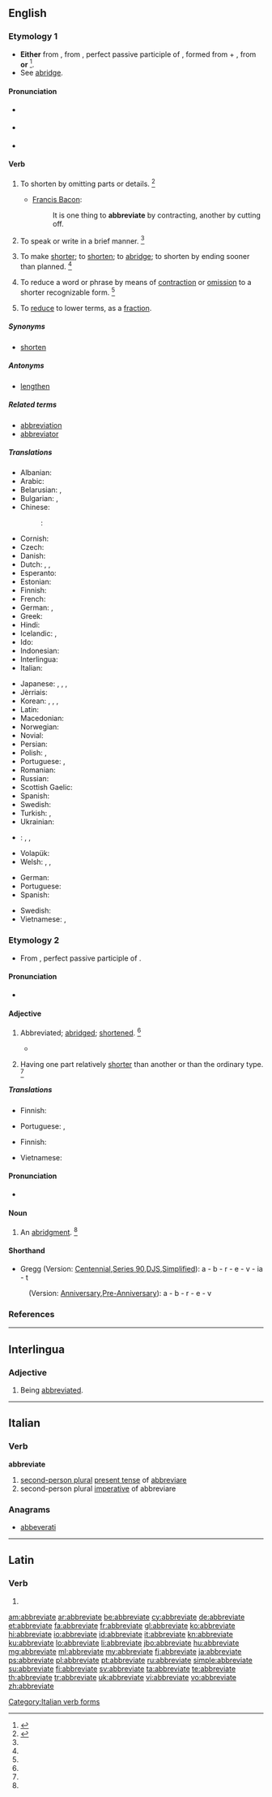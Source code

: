 ==English==

===Etymology 1===
* '''Either''' from {{etyl|enm|en}} {{term|abbreviaten|lang=enm}}, from {{etyl|la|en}} {{term/t|la|abbreviātus}}, perfect passive participle of {{term/t|la|abbreviō||to shorten}}, formed from {{term|ad|lang=la}} + {{term/t|la|breviō||shorten}}, from {{term|brevis||short|lang=la}} '''or''' {{back-form|abbreviation}}<ref>{{reference-book | last = Dobbie | first = Elliott K. | coauthors = Dunmore, C. William, et al. | editor = Barnhart, Robert K.| title = Chambers Dictionary of Etymology | origyear = 1998 | year = 2004 | publisher = Chambers Harrap Publishers Ltd | location = Edinburgh, Scotland | isbn =0550142304 | pages = 2}}</ref>.
* See [[abridge]].

====Pronunciation====
* {{a|RP}} {{IPA|/ə.ˈbriː.vi.eɪt/}}
* {{a|GenAm}} {{IPA|/əˈbri.vi.eɪt/|}}
* {{audio|en-us-abbreviate.ogg|Audio (US)}}

====Verb====
{{en-verb|abbreviat|ing}}

# {{context|obsolete|transitive|lang=en}} To shorten by omitting parts or details. {{defdate|Attested from around (1350 to 1470) until the late 17<sup>th</sup> century.}}<ref name=SOED>{{reference-book | last =| first = | authorlink =  | coauthors =  | editor =Brown, Lesley  | others =  | title = The Shorter Oxford English Dictionary | origdate =  | origyear = 1933| origmonth =  | url =  | format =  | accessdate =  | accessyear =  | accessmonth =  | edition = 5th | date =  | year =2003| month =  | publisher =Oxford University Press  | location =Oxford, UK | language =  | id =  | doi = | isbn =978-0-19-860575-7 | lccn = | ol = | pages =3| chapter =  | chapterurl =  | quote =}}</ref>
#* {{rfdate}} [[w:Francis Bacon|Francis Bacon]]:
#*: It is one thing to '''abbreviate''' by contracting, another by cutting off.
# {{context|obsolete|intransitive|lang=en}} To speak or write in a brief manner. {{defdate|Attested from the late 16<sup>th</sup> century until the early 17<sup>th</sup> century.}}<ref name=SOED/>
# {{context|transitive|lang=en}} To make [[short]]er; to [[shorten]]; to [[abridge]]; to shorten by ending sooner than planned. {{defdate|First attested from around (1350 to 1470).}}<ref name=SOED/>
# {{context|transitive|lang=en}} To reduce a word or phrase by means of [[contraction]] or [[omission]] to a shorter recognizable form. {{defdate|First attested in the late 16<sup>th</sup> century.}}<ref name=SOED/>
# {{context|transitive|mathematics|lang=en}} To [[reduce]] to lower terms, as a [[fraction]].

=====Synonyms=====
* [[shorten]]

=====Antonyms=====
* [[lengthen]]

=====Related terms=====
* [[abbreviation]]
* [[abbreviator]]

=====Translations=====
{{trans-top|to make shorter}}
* Albanian: {{t|sq|shkurtoj}}
* Arabic: {{t+|ar|اختصر|alt=إخْتَصَرَ|tr=’ikhtáʂara}}
* Belarusian: {{t|be|скарачаць|tr=skaračác’|sc=Cyrl}} {{impf}}, {{t|be|скараціць|tr=skaracíc’|sc=Cyrl}} {{pf.}}
* Bulgarian: {{t+|bg|съкращавам}}, {{t+|bg|скъсявам}}
* Chinese:
*: {{ttbc|cmn}}: {{t|cmn|为了缩写|tr=wèile suōxiě|sc=Hani}}
* Cornish: {{t|kw|berrhe}}
* Czech: {{t+|cs|zkrátit}}
* Danish: {{t|da|forkorte}}
* Dutch: {{t+|nl|afkorten}}, {{t+|nl|verkorten}}, {{t|nl|inkorten}}
* Esperanto: {{t|eo|mallongigi}}
* Estonian: {{t|et|lühendama}}
* Finnish: {{t+|fi|lyhentää}}
* French: {{t+|fr|abréger}}
* German: {{t+|de|kürzen}}, {{t|de|abkürzen}}
* Greek: {{t|el|συντομέυω|tr=syndomévo}}
* Hindi: {{t|hi|लघु करना|tr=Laghu karanā|sc=Deva}}
* Icelandic: {{t+|is|skammstafa}}, {{t|is|stytta}}
* Ido: {{t+|io|abreviar}}
* Indonesian: {{t|id|mempersingkat}}
* Interlingua: {{t+|ia|abbreviar}}
* Italian: {{t+|it|abbreviare}}
{{trans-mid}}
* Japanese: {{t|ja|alt=省略する|省略|tr=shōryaku suru}}, {{t|ja|alt=短縮する|短縮|tr=tanshuku suru}}, {{t|ja|略す|tr=ryakusu}}, {{t|ja|alt=短くする|短い|tr=mijikaku suru}}
* Jèrriais: {{t|roa-jer|rap'tichi}}
* Korean: {{t+|ko|생략하다|tr=省略하다, saengnyakhada|sc=Hang}}, {{t+|ko|약하다|tr=略하다, yakhada|sc=Hang}}, {{t|ko|약생하다|tr=略省하다, yaksaenghada|sc=Hang}}, {{t|ko|단축하다|tr=短縮하다, danchukhada|sc=Hang}}
* Latin: {{t|la|abbreviō}}
* Macedonian: {{t|mk|скратува|tr=skratuva}}
* Norwegian: {{t|no|forkorte}}
* Novial: {{t|nov|abrevia}}
* Persian: {{t|fa|مختصر کردن|sc=fa-Arab}}
* Polish: {{t|pl|skracać}} {{impf}}, {{t|pl|skrócić}} {{pf.}}
* Portuguese: {{t+|pt|abreviar}}, {{t+|pt|encurtar}}
* Romanian: {{t|ro|scurta}}
* Russian: {{t+|ru|сокращать|tr=sokraščát’}}
* Scottish Gaelic: {{t|gd|giorraich}}
* Spanish: {{t+|es|abreviar}}
* Swedish: {{t+|sv|förkorta}}
* Turkish: {{t+|tr|kısaltmak}}, {{t|tr|ihtisar etmek}}
* Ukrainian: {{t|uk|скорочувати|tr=skoróčuvaty|sc=Cyrl}}
* {{ttbc|vi}}: {{t+|vi|tóm tắt}}, {{t+|vi|viết tắt}}, {{t|vi|[[rút ngắn]] [[lại]]}} <!-- was "[[rút ngắn]] [[lại]]" - assumed sum-of-parts; if an idiom, remove the wikilinks to the individual words. see [[User:Kephir/gadgets/xte#Translation_fixing]] -->
* Volapük: {{t+|vo|brefükön}}
* Welsh: {{t+|cy|byrhau}}, {{t+|cy|cwtogi}}, {{t+|cy|talfyrru}}
{{trans-bottom}}

{{trans-top|to reduce to lower terms}}
* German: {{t+|de|kürzen}}
* Portuguese: {{t+|pt|abreviar}}
* Spanish: {{t|es|simplificar}}
{{trans-mid}}
* Swedish: {{t+|sv|förkorta}}
* Vietnamese: {{t|vi|ước lược}}, {{t|vi|rút gọn}}
{{trans-bottom}}

===Etymology 2===
* From {{etyl|LL.|en}} {{term/t|la|abbreviātus}}, perfect passive participle of {{term/t|la|abbreviō||abbreviate}}.

====Pronunciation====
* {{a|GenAm}} {{IPA|/əˈbri.vi.ət/|/əˈbri.vi.eɪt/|}}

====Adjective====
{{en-adj}}

# {{context|obsolete|lang=en}} Abbreviated; [[abridge]]d; [[shorten]]ed. {{defdate|Attested from around (1350 to 1470) until the late 17<sup>th</sup> century}}<ref name=SOED/>
#* {{quote-book|title=The philology of the English tongue|passage=The '''abbreviate''' form has never been able to recover that shock.|author={{w|J. J. Earle}}|year=1892}}
# {{context|biology|lang=en}} Having one part relatively [[shorter]] than another or than the ordinary type. {{defdate|First attested in the mid 19<sup>th</sup> century.}}<ref name=SOED/>

=====Translations=====
{{trans-top|abbreviated, abridged}}
* Finnish: {{t|fi|lyhennetty}}
{{trans-mid}}
* Portuguese: {{t|pt|abreviado}}, {{t|pt|encurtado}}
{{trans-bottom}}

{{trans-top|biology: having one part relatively shorter}}
* Finnish: {{t|fi|lyhentynyt}}
{{trans-mid}}
* Vietnamese: {{t|vi|tương đối ngắn}}
{{trans-bottom}}

====Pronunciation====
* {{a|US}} {{IPA|/əˈbri.vi.eɪt/}}

====Noun====
{{en-noun}}

# {{context|obsolete|lang=en}} An [[abridgment]]. {{defdate|Mid 16<sup>th</sup> century.}}<ref name=SOED/>

====Shorthand====
* Gregg (Version: [http://en.wikipedia.org/wiki/Gregg_Shorthand#Centennial_Gregg_Shorthand Centennial],[http://en.wikipedia.org/wiki/Gregg_Shorthand#Series_90_Gregg_Shorthand Series 90],[http://en.wikipedia.org/wiki/Gregg_Shorthand#Diamond_Jubilee_Gregg_Shorthand DJS],[http://en.wikipedia.org/wiki/Gregg_Shorthand#Simplified_Gregg_Shorthand Simplified]): a - b - r - e - v - ia - t
: (Version: [http://en.wikipedia.org/wiki/Gregg_Shorthand#Anniversary_Gregg_Shorthand Anniversary],[http://en.wikipedia.org/wiki/Gregg_Shorthand#Pre-Anniversary_Gregg_Shorthand Pre-Anniversary]): a - b - r - e - v

===References===
<references/>

----

==Interlingua==

===Adjective===
{{ia-adj}}

# Being [[abbreviated]].

----

==Italian==

===Verb===
'''abbreviate'''

# [[second-person plural]] [[present tense]] of [[abbreviare]]
# second-person plural [[imperative]] of abbreviare

===Anagrams===

* [[abbeverati#Italian|abbeverati]]

[[Category:Italian verb forms]]

----

==Latin==

===Verb===
{{la-verb-form|abbreviāte}}

# {{conjugation of|abbreviō||2|p|pres|act|imp|lang=la}}

[[am:abbreviate]]
[[ar:abbreviate]]
[[be:abbreviate]]
[[cy:abbreviate]]
[[de:abbreviate]]
[[et:abbreviate]]
[[fa:abbreviate]]
[[fr:abbreviate]]
[[gl:abbreviate]]
[[ko:abbreviate]]
[[hi:abbreviate]]
[[io:abbreviate]]
[[id:abbreviate]]
[[it:abbreviate]]
[[kn:abbreviate]]
[[ku:abbreviate]]
[[lo:abbreviate]]
[[li:abbreviate]]
[[jbo:abbreviate]]
[[hu:abbreviate]]
[[mg:abbreviate]]
[[ml:abbreviate]]
[[my:abbreviate]]
[[fj:abbreviate]]
[[ja:abbreviate]]
[[ps:abbreviate]]
[[pl:abbreviate]]
[[pt:abbreviate]]
[[ru:abbreviate]]
[[simple:abbreviate]]
[[su:abbreviate]]
[[fi:abbreviate]]
[[sv:abbreviate]]
[[ta:abbreviate]]
[[te:abbreviate]]
[[th:abbreviate]]
[[tr:abbreviate]]
[[uk:abbreviate]]
[[vi:abbreviate]]
[[vo:abbreviate]]
[[zh:abbreviate]]